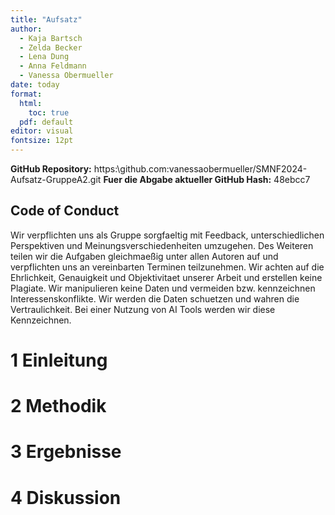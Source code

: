 ```yaml
---
title: "Aufsatz"
author: 
  - Kaja Bartsch 
  - Zelda Becker
  - Lena Dung  
  - Anna Feldmann
  - Vanessa Obermueller
date: today 
format: 
  html: 
    toc: true
  pdf: default
editor: visual
fontsize: 12pt
---
```


**GitHub Repository:**
https:\\github.com:vanessaobermueller/SMNF2024-Aufsatz-GruppeA2.git 
**Fuer die Abgabe aktueller GitHub Hash:**  48ebcc7

## Code of Conduct

Wir verpflichten uns als Gruppe sorgfaeltig mit Feedback, unterschiedlichen Perspektiven und Meinungsverschiedenheiten umzugehen. Des Weiteren teilen wir die Aufgaben gleichmaeßig unter allen Autoren auf und verpflichten uns an vereinbarten Terminen teilzunehmen. Wir achten auf die Ehrlichkeit, Genauigkeit und Objektivitaet unserer Arbeit und erstellen keine Plagiate. Wir manipulieren keine Daten und vermeiden bzw. kennzeichnen Interessenskonflikte. Wir werden die Daten schuetzen und wahren die Vertraulichkeit. Bei einer Nutzung von AI Tools werden wir diese Kennzeichnen.

# 1 Einleitung

# 2 Methodik

# 3 Ergebnisse

# 4 Diskussion
